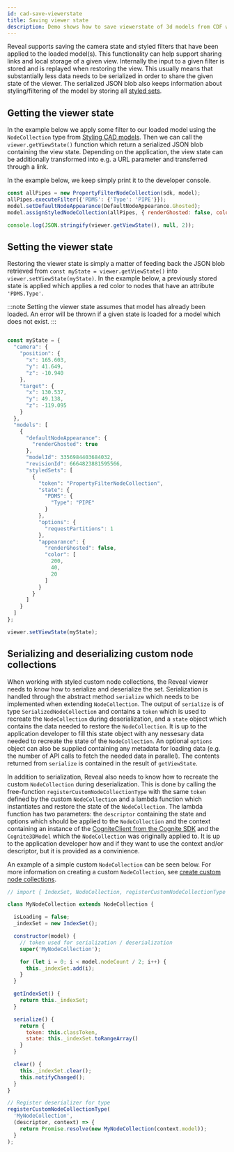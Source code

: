 ```yaml
---
id: cad-save-viewerstate
title: Saving viewer state
description: Demo shows how to save viewerstate of 3d models from CDF with Cognite3DViewer.
---
```


Reveal supports saving the camera state and styled filters that have been applied to the loaded model(s).
This functionality can help support sharing links and local storage of a given view.
Internally the input to a given filter is stored and is replayed when restoring the view.
This usually means that substantially less data needs to be serialized in order to share the given state of the viewer.
The serialized JSON blob also keeps information about styling/filtering of the model by storing all [styled sets](./cad-styling.mdx).

<DemoWrapper />

## Getting the viewer state
In the example below we apply some filter to our loaded model using the `NodeCollection` type from [Styling CAD models](./cad-styling.mdx).
Then we can call the ```viewer.getViewState()``` function which return a serialized JSON blob containing the view state.
Depending on the application, the view state can be additionally transformed into e.g. a URL parameter and transferred through a link.

In the example below, we keep simply print it to the developer console.

```js runnable-4x
const allPipes = new PropertyFilterNodeCollection(sdk, model);
allPipes.executeFilter({'PDMS': {'Type': 'PIPE'}});
model.setDefaultNodeAppearance(DefaultNodeAppearance.Ghosted);
model.assignStyledNodeCollection(allPipes, { renderGhosted: false, color: [40, 200, 20] } );

console.log(JSON.stringify(viewer.getViewState(), null, 2));
```

## Setting the viewer state
Restoring the viewer state is simply a matter of feeding back the JSON blob retrieved from ```const myState = viewer.getViewState()``` into ```viewer.setViewState(myState)```.
In the example below, a previously stored state is applied which applies a red color to nodes that have an attribute `'PDMS.Type'`.

:::note
Setting the viewer state assumes that model has already been loaded.
An error will be thrown if a given state is loaded for a model which does not exist.
:::

```js runnable-4x

const myState = {
  "camera": {
    "position": {
      "x": 165.603,
      "y": 41.649,
      "z": -10.940
    },
    "target": {
      "x": 130.537,
      "y": 49.138,
      "z": -119.095
    }
  },
  "models": [
    {
      "defaultNodeAppearance": {
        "renderGhosted": true
      },
      "modelId": 3356984403684032,
      "revisionId": 6664823881595566,
      "styledSets": [
        {
          "token": "PropertyFilterNodeCollection",
          "state": {
            "PDMS": {
              "Type": "PIPE"
            }
          },
          "options": {
            "requestPartitions": 1
          },
          "appearance": {
            "renderGhosted": false,
            "color": [
              200,
              40,
              20
            ]
          }
        }
      ]
    }
  ]
};

viewer.setViewState(myState);
```

## Serializing and deserializing custom node collections

When working with styled custom node collections, the Reveal viewer needs to know how to serialize and deserialize the set.
Serialization is handled through the abstract method `serialize` which needs to be implemented when extending `NodeCollection`.
The output of `serialize` is of type `SerializedNodeCollection` and contains a `token` which is used to recreate
the `NodeCollection` during deserialization, and a `state` object which contains the data needed to restore
the `NodeCollection`. It is up to the application developer to fill this state object with any nessesary
data needed to recreate the state of the `NodeCollection`. An optional `options` object can also be supplied
containing any metadata for loading data (e.g. the number of API calls to fetch the needed data in parallel).
The contents returned from `serialize` is contained in the result of `getViewState`.

In addition to serialization, Reveal also needs to know how to recreate the custom `NodeCollection` during
deserialization. This is done by calling the free-function `registerCustomNodeCollectionType` with the same `token`
defined by the custom `NodeCollection` and a lambda function which instantiates and restore the state of
the `NodeCollection`. The lambda function has two parameters: the `descriptor` containing the state and
options which should be applied to the `NodeCollection` and the context containing an instance of
the [CogniteClient from the Cognite SDK](https://docs.cognite.com/dev/guides/sdk/js/) and the `Cognite3DModel`
which the `NodeCollection` was originally applied to. It is up to the application developer how and if they
want to use the context and/or descriptor, but it is provided as a convinience.

An example of a simple custom `NodeCollection` can be seen below.
For more information on creating a custom `NodeCollection`, see [create custom node collections](cad-styling-custom).

```js
// import { IndexSet, NodeCollection, registerCustomNodeCollectionType } from '@cognite/reveal';

class MyNodeCollection extends NodeCollection {

  isLoading = false;
  _indexSet = new IndexSet();

  constructor(model) {
    // token used for serialization / deserialization
    super('MyNodeCollection');

    for (let i = 0; i < model.nodeCount / 2; i++) {
      this._indexSet.add(i);
    }
  }

  getIndexSet() {
    return this._indexSet;
  }

  serialize() {
    return {
      token: this.classToken,
      state: this._indexSet.toRangeArray()
    }
  }

  clear() {
    this._indexSet.clear();
    this.notifyChanged();
  }
}

// Register deserializer for type
registerCustomNodeCollectionType(
  'MyNodeCollection',
  (descriptor, context) => {
    return Promise.resolve(new MyNodeCollection(context.model));
  }
);
```
